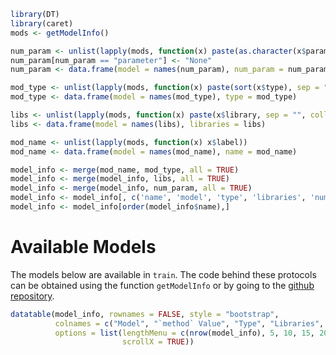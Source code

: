 ```r
library(DT)
library(caret)
mods <- getModelInfo()

num_param <- unlist(lapply(mods, function(x) paste(as.character(x$param$parameter), sep = "", collapse = ", ")))
num_param[num_param == "parameter"] <- "None"
num_param <- data.frame(model = names(num_param), num_param = num_param)

mod_type <- unlist(lapply(mods, function(x) paste(sort(x$type), sep = "", collapse = ", ")))
mod_type <- data.frame(model = names(mod_type), type = mod_type)

libs <- unlist(lapply(mods, function(x) paste(x$library, sep = "", collapse = ", ")))
libs <- data.frame(model = names(libs), libraries = libs)

mod_name <- unlist(lapply(mods, function(x) x$label))
mod_name <- data.frame(model = names(mod_name), name = mod_name)

model_info <- merge(mod_name, mod_type, all = TRUE)
model_info <- merge(model_info, libs, all = TRUE)
model_info <- merge(model_info, num_param, all = TRUE)
model_info <- model_info[, c('name', 'model', 'type', 'libraries', 'num_param')]
model_info <- model_info[order(model_info$name),]
```

# Available Models

The models below are available in `train`. The code behind these protocols can be obtained using the function `getModelInfo` or by going to the [github repository](https://github.com/topepo/caret/tree/master/models/files). 

 
```r
datatable(model_info, rownames = FALSE, style = "bootstrap", 
          colnames = c("Model", "`method` Value", "Type", "Libraries", "Tuning Parameters"),
          options = list(lengthMenu = c(nrow(model_info), 5, 10, 15, 20), 
                         scrollX = TRUE))
```
